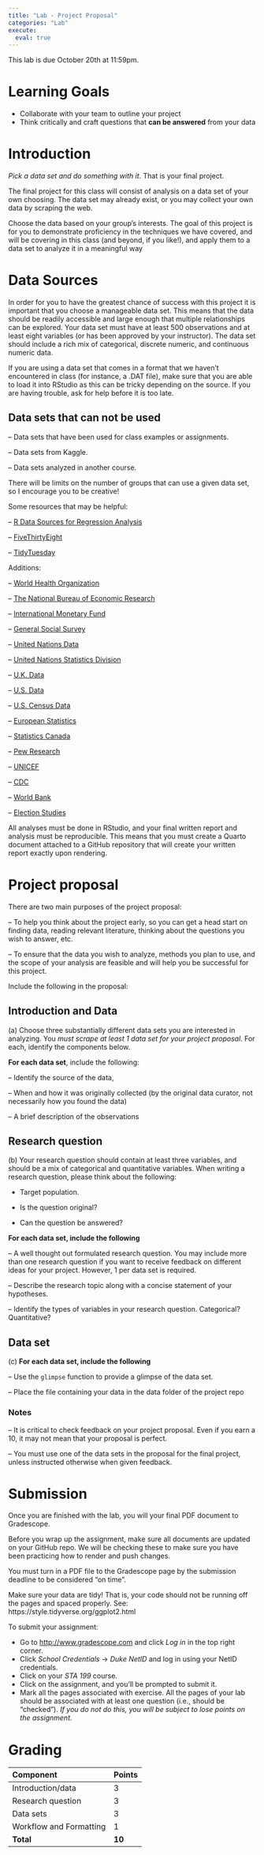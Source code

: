```yaml
---
title: "Lab - Project Proposal"
categories: "Lab"
execute:
  eval: true
---
```


::: callout-important
This lab is due October 20th at 11:59pm.
:::

# Learning Goals

-   Collaborate with your team to outline your project
-   Think critically and craft questions that **can be answered** from your data

# Introduction

*Pick a data set and do something with it*. That is your final project.

The final project for this class will consist of analysis on a data set of your own choosing. The data set may already exist, or you may collect your own data by scraping the web.

Choose the data based on your group's interests. The goal of this project is for you to demonstrate proficiency in the techniques we have covered, and will be covering in this class (and beyond, if you like!), and apply them to a data set to analyze it in a meaningful way

# Data Sources

In order for you to have the greatest chance of success with this project it is important that you choose a manageable data set. This means that the data should be readily accessible and large enough that multiple relationships can be explored. Your data set must have at least 500 observations and at least eight variables (or has been approved by your instructor). The data set should include a rich mix of categorical, discrete numeric, and continuous numeric data.

If you are using a data set that comes in a format that we haven't encountered in class (for instance, a .DAT file), make sure that you are able to load it into RStudio as this can be tricky depending on the source. If you are having trouble, ask for help before it is too late.

## Data sets that can not be used

-- Data sets that have been used for class examples or assignments.

-- Data sets from Kaggle.

-- Data sets analyzed in another course.

There will be limits on the number of groups that can use a given data set, so I encourage you to be creative!

Some resources that may be helpful:

-- [R Data Sources for Regression Analysis](https://rfun.library.duke.edu/blog/data-sources-for-regression-analysis/)

-- [FiveThirtyEight](https://data.fivethirtyeight.com/)

-- [TidyTuesday](https://github.com/rfordatascience/tidytuesday)

Additions:

-- [World Health Organization](https://www.who.int/data/gho/)

-- [The National Bureau of Economic Research](https://www.nber.org/research/data?page=1&perPage=50)

-- [International Monetary Fund](https://data.imf.org/?sk=388DFA60-1D26-4ADE-B505-A05A558D9A42&sId=1479329328660)

-- [General Social Survey](https://gss.norc.org/)

-- [United Nations Data](http://data.un.org/)

-- [United Nations Statistics Division](https://unstats.un.org/UNSDWebsite/)

-- [U.K. Data](https://www.data.gov.uk/)

-- [U.S. Data](https://data.gov/)

-- [U.S. Census Data](https://www.census.gov/data.html)

-- [European Statistics](https://ec.europa.eu/eurostat/)

-- [Statistics Canada](https://www.statcan.gc.ca/en/start)

-- [Pew Research](https://www.pewresearch.org/download-datasets/)

-- [UNICEF](https://data.unicef.org/)

-- [CDC](https://www.cdc.gov/datastatistics/index.html)

-- [World Bank](https://datacatalog.worldbank.org/home)

-- [Election Studies](https://electionstudies.org//)

All analyses must be done in RStudio, and your final written report and analysis must be reproducible. This means that you must create a Quarto document attached to a GitHub repository that will create your written report exactly upon rendering.

# Project proposal

There are two main purposes of the project proposal:

-- To help you think about the project early, so you can get a head start on finding data, reading relevant literature, thinking about the questions you wish to answer, etc.

-- To ensure that the data you wish to analyze, methods you plan to use, and the scope of your analysis are feasible and will help you be successful for this project.

Include the following in the proposal:

## Introduction and Data

\(a\) Choose three substantially different data sets you are interested in analyzing. You *must scrape at least 1 data set for your project proposal*. For each, identify the components below.

**For each data set**, include the following:

-- Identify the source of the data,

-- When and how it was originally collected (by the original data curator, not necessarily how you found the data)

-- A brief description of the observations

## Research question

\(b\) Your research question should contain at least three variables, and should be a mix of categorical and quantitative variables. When writing a research question, please think about the following:

-   Target population.

-   Is the question original?

-   Can the question be answered?

**For each data set, include the following**

-- A well thought out formulated research question. You may include more than one research question if you want to receive feedback on different ideas for your project. However, 1 per data set is required.

-- Describe the research topic along with a concise statement of your hypotheses.

-- Identify the types of variables in your research question. Categorical? Quantitative?

## Data set

\(c\) **For each data set, include the following**

-- Use the `glimpse` function to provide a glimpse of the data set.

-- Place the file containing your data in the data folder of the project repo

### Notes

-- It is critical to check feedback on your project proposal. Even if you earn a 10, it may not mean that your proposal is perfect.

-- You must use one of the data sets in the proposal for the final project, unless instructed otherwise when given feedback.

# Submission

Once you are finished with the lab, you will your final PDF document to Gradescope.

::: callout-warning
Before you wrap up the assignment, make sure all documents are updated on your GitHub repo. We will be checking these to make sure you have been practicing how to render and push changes.

You must turn in a PDF file to the Gradescope page by the submission deadline to be considered "on time".

Make sure your data are tidy! That is, your code should not be running off the pages and spaced properly. See: https://style.tidyverse.org/ggplot2.html
:::

To submit your assignment:

-   Go to <http://www.gradescope.com> and click *Log in* in the top right corner.
-   Click *School Credentials* $\rightarrow$ *Duke NetID* and log in using your NetID credentials.
-   Click on your *STA 199* course.
-   Click on the assignment, and you'll be prompted to submit it.
-   Mark all the pages associated with exercise. All the pages of your lab should be associated with at least one question (i.e., should be "checked"). *If you do not do this, you will be subject to lose points on the assignment.*

# Grading

| Component               | Points |
|:------------------------|:-------|
| Introduction/data       | 3      |
| Research question       | 3      |
| Data sets               | 3      |
| Workflow and Formatting | 1      |
| **Total**               | **10** |
